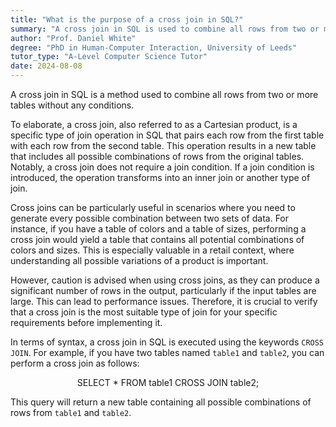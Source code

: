 ```yaml
---
title: "What is the purpose of a cross join in SQL?"
summary: "A cross join in SQL is used to combine all rows from two or more tables, without any condition."
author: "Prof. Daniel White"
degree: "PhD in Human-Computer Interaction, University of Leeds"
tutor_type: "A-Level Computer Science Tutor"
date: 2024-08-08
---
```


A cross join in SQL is a method used to combine all rows from two or more tables without any conditions.

To elaborate, a cross join, also referred to as a Cartesian product, is a specific type of join operation in SQL that pairs each row from the first table with each row from the second table. This operation results in a new table that includes all possible combinations of rows from the original tables. Notably, a cross join does not require a join condition. If a join condition is introduced, the operation transforms into an inner join or another type of join.

Cross joins can be particularly useful in scenarios where you need to generate every possible combination between two sets of data. For instance, if you have a table of colors and a table of sizes, performing a cross join would yield a table that contains all potential combinations of colors and sizes. This is especially valuable in a retail context, where understanding all possible variations of a product is important.

However, caution is advised when using cross joins, as they can produce a significant number of rows in the output, particularly if the input tables are large. This can lead to performance issues. Therefore, it is crucial to verify that a cross join is the most suitable type of join for your specific requirements before implementing it.

In terms of syntax, a cross join in SQL is executed using the keywords `CROSS JOIN`. For example, if you have two tables named `table1` and `table2`, you can perform a cross join as follows:

$$
\text{SELECT * FROM table1 CROSS JOIN table2;}
$$

This query will return a new table containing all possible combinations of rows from `table1` and `table2`.
    